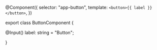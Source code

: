 
@Component({
  selector: "app-button",
  template: `<button>{{ label }}</button>`,
})

export class ButtonComponent {
  
@Input() label: string = "Button";

}
